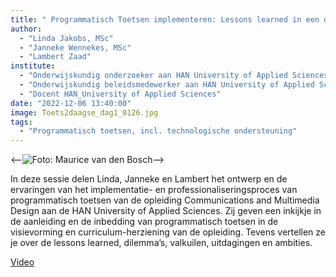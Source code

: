 ```yaml
---
title: " Programmatisch Toetsen implementeren: Lessons learned in een design opleiding"
author:
  - "Linda Jakobs, MSc"
  - "Janneke Wennekes, MSc"
  - "Lambert Zaad"
institute: 
  - "Onderwijskundig onderzoeker aan HAN University of Applied Sciences"
  - "Onderwijskundig beleidsmedewerker aan HAN University of Applied Sciences"
  - "Docent HAN_University of Applied Sciences"
date: "2022-12-06 13:40:00"
image: Toets2daagse_dag1_0126.jpg
tags: 
  - "Programmatisch toetsen, incl. technologische ondersteuning"
---
```


::: {.column-margin}
<--![Foto: Maurice van den Bosch](Toets2daagse_dag1_0130.jpg)-->
:::

In deze sessie delen Linda, Janneke en Lambert het ontwerp en de ervaringen van het implementatie- en professionaliseringsproces van programmatisch toetsen van de opleiding Communications and Multimedia Design aan de HAN University of Applied Sciences. Zij geven een inkijkje in de aanleiding en de inbedding van programmatisch toetsen in de visievorming en curriculum-herziening van de opleiding. Tevens vertellen ze je over de lessons learned, dilemma’s, valkuilen, uitdagingen en ambities.

[Video](https://tilburguniversity.cloud.panopto.eu/Panopto/Pages/Viewer.aspx?id=ec8dd271-03a6-4077-87fe-af6a01494f31){.btn .btn-primary}

